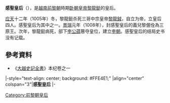 {{東亞女性歷史人物
|名稱 =感聖皇后
|身份 =
|國家 =越南前黎朝
|屆數 =
|最高職務 =
|前任 = 
|繼任 = 
|畫像=
|說明=
|姓=
|名=
|姓名=
|字=
|官職 =
|封爵 =
|职业 =
|位號=皇后
|位階
|御稱號 =<!--日本皇族之稱號-->
|宮號1 =<!--日本皇族之宮號-->
|宮號2 =<!--朝鮮王族之宮號-->
|封地 =
|神號 =
|尊號 =感聖
|族裔 = 
|旗籍 =<!--清朝旗人專用-->
|氏族 =
|府邸 =
|世系 = 
|初名 =
|乳名 =<!--日本、朝鮮、琉球以外人物用-->
|幼名 =<!--日本人用-->
|兒名 =<!--朝鮮人用-->
|童名 =<!--琉球人用-->
|小字=
|號=
|法號=
|院號=
|其他名號=
|出生年=
|出生地=
|婚年=
|逝世年=
|逝世地=
|諡號=
|墳墓=
|父親=
|嫡母=
|母親=
|夫=[[黎卧朝|黎卧朝]]
|婚姻名份=
|夫之父=[[黎桓|黎桓]]
|夫之母=[[興國廣聖太后|興國廣聖太后]]
|夫之嫡母=[[杨云娥|杨云娥]]、奉-{乾}-至理皇后、顺圣明道皇后、郑国皇后、范皇后
|兄弟=
|姊妹=
|嫡兄弟=
|嫡姊妹=
|庶兄弟=
|庶姊妹=
|同胞兄弟=
|同胞姊妹=
|異母兄弟=
|異母姊妹=
|異父兄弟=
|異父姊妹=
|繼兄弟=
|繼姊妹=
|子=
|女=
|養子=
|養女=
|繼女=
|其他親屬 =
|經歷 = 
|著作 =
|注釋=
}}
'''感聖皇后'''（{{vie|v=Cảm Thánh hoàng hậu|hn=感聖皇后}}），是[[越南|越南]][[前黎朝|前黎朝]]時期[[黎龍鋌|卧朝皇帝]][[黎龍鋌|黎龍鋌]]的皇后。

[[應天_(前黎朝)|应天]]十二年（1005年）冬，黎龍鋌杀死三哥中宗皇帝[[黎龍鉞|黎龍鉞]]，自立为帝，立皇后四人。感聖皇后为其中之一。[[景瑞_(黎龍鋌)|景瑞]]元年（1008年），封感聖皇后的義兒黎偓佺為三原王。次年，黎龍鋌病死，部下[[李公蕴|李公蕴]]篡夺皇位，建立[[李朝_(越南)|李朝]]。感聖皇后的结局史书没有记载。

==參考資料==
*《[[大越史記全書|大越史記全書]]》本纪卷之一
{{start box}}
|-style="text-align: center; background: #FFE4E1;"
|align="center" colspan="3"|'''感聖皇后'''
|- 
{{s-before|[[楊雲娥|楊雲娥]]<br />奉-{乾}-至理皇后<br />顺圣明道皇后<br />郑国皇后<br />范皇后五位皇后}} 
{{s-title|[[越南皇后及妃嬪列表|越南李朝皇后]]|1005年—1009年}} 
{{s-after|[[黎氏佛银|黎氏佛银]]<br />立教皇后<br />佐国皇后<br />立元皇后等六位皇后}} 
{{end box}}
{{丁朝、前黎朝及李朝皇后}}

[[Category:前黎朝皇后|Category:前黎朝皇后]]